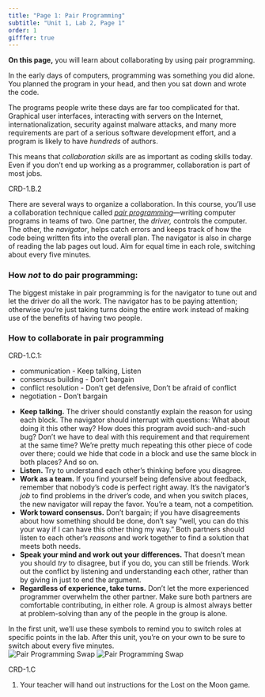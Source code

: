 ```yaml
---
title: "Page 1: Pair Programming"
subtitle: "Unit 1, Lab 2, Page 1"
order: 1
gifffer: true
---
```


::: learn
<p><strong>On this page,</strong> you will learn about collaborating by using pair programming.</p>
:::

<p>In the early days of computers, programming was something you did alone. You planned the program in your head, and then you sat down and wrote the code.</p>

<p>The programs people write these days are far too complicated for that. Graphical user interfaces, interacting with servers on the Internet, internationalization, security against malware attacks, and many more requirements are part of a serious software development effort, and a program is likely to have <em>hundreds</em> of authors.</p>

<p>This means that <em>collaboration skills</em> are as important as coding skills today. Even if you don't end up working as a programmer, collaboration is part of most jobs.</p>

::: comment
CRD-1.B.2
:::

<p>There are several ways to organize a collaboration. In this course, you'll use a collaboration technique called <a href="http://en.wikipedia.org/wiki/Pair_programming" title="Wikipedia: Pair programming" target="_blank"><em>pair programming</em></a>---writing computer programs in teams of two. One partner, the <em>driver,</em> controls the computer. The other, the <em>navigator</em>, helps catch errors and keeps track of how the code being written fits into the overall plan. The navigator is also in charge of reading the lab pages out loud. Aim for equal time in each role, switching about every five minutes.</p>

::: takeNote
### <strong>How <em>not</em> to do pair programming:</strong>

<p>The biggest mistake in pair programming is for the navigator to tune out and let the driver do all the work. The navigator has to be paying attention; otherwise you're just taking turns doing the entire work instead of making use of the benefits of having two people.</p>
:::

### How to collaborate in pair programming

::: comment
CRD-1.C.1:

<ul>

<li>communication - Keep talking, Listen</li>

<li>consensus building - Don't bargain</li>

<li>conflict resolution - Don't get defensive, Don't be afraid of conflict</li>

<li>negotiation - Don't bargain</li>

</ul>
:::

<p>

<ul>

<li><strong>Keep talking.</strong> The driver should constantly explain the reason for using each block. The navigator should interrupt with questions: What about doing it this other way? How does this program avoid such-and-such bug? Don't we have to deal with this requirement and that requirement at the same time? We're pretty much repeating this other piece of code over there; could we hide that code in a block and use the same block in both places? And so on.</li>

<li><strong>Listen.</strong> Try to understand each other's thinking before you disagree.</li>

<li><strong>Work as a team.</strong> If you find yourself being defensive about feedback, remember that nobody's code is perfect right away. It's the navigator's <em>job</em> to find problems in the driver's code, and when you switch places, the new navigator will repay the favor. You're a team, not a competition.</li>

<li><strong>Work toward consensus.</strong> Don't bargain; if you have disagreements about how something should be done, don't say "well, you can do this your way if I can have this other thing my way." Both partners should listen to each other's <em>reasons</em> and work together to find a solution that meets both needs.</li>

<li><strong>Speak your mind and work out your differences.</strong> That doesn't mean you should <em>try</em> to disagree, but if you do, you can still be friends. Work out the conflict by listening and understanding each other, rather than by giving in just to end the argument.</li>

<li><strong>Regardless of experience, take turns.</strong> Don't let the more experienced programmer overwhelm the other partner. Make sure both partners are comfortable contributing, in either role. A group is almost always better at problem-solving than any of the people in the group is alone.</li>

</ul>

</p>

<p>In the first unit, we'll use these symbols to remind you to switch roles at specific points in the lab. After this unit, you're on your own to be sure to switch about every five minutes.<br /> <img src="/img/icons/pair-programming-swap.png" title="Pair Programming Swap" alt="Pair Programming Swap" class="indent"/> <img src="/img/icons/pair-programming-swap-mini.png" title="Pair Programming Swap" alt="Pair Programming Swap" class="indent"/></p>

::: forYouToDo
::: comment
CRD-1.C
:::

<ol>

<li>Your teacher will hand out instructions for the Lost on the Moon game.</li>

</ol>
:::

</body>

</html>
